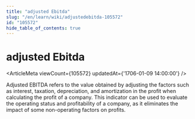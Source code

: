 ```yaml
---
title: "adjusted Ebitda"
slug: "/en/learn/wiki/adjustedebitda-105572"
id: "105572"
hide_table_of_contents: true
---
```



# adjusted Ebitda

<ArticleMeta viewCount={105572} updatedAt={'1706-01-09 14:00:00'} />

Adjusted EBITDA refers to the value obtained by adjusting the factors such as interest, taxation, depreciation, and amortization in the profit when calculating the profit of a company. This indicator can be used to evaluate the operating status and profitability of a company, as it eliminates the impact of some non-operating factors on profits.
